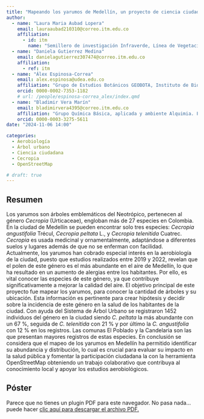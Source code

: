 ```yaml
---
title: "Mapeando los yarumos de Medellín, un proyecto de ciencia ciudadana en mejora de la calidad del aire"
author:
  - name: "Laura Maria Aubad Lopera"
    email: lauraaubad210310@correo.itm.edu.co
    affiliation: 
      - id: itm
        name: "Semillero de investigación Infraverde, Línea de Vegetación e Infraestructura. Facultad de Ciencias Exactas y Aplicadas, Instituto Tecnológico Metropolitano"
  - name: "Daniela Gutierrez Medina"
    email: danielagutierrez307474@correo.itm.edu.co
    affiliation:
      - ref: itm
  - name: "Álex Espinosa-Correa"
    email: alex.espinosa@udea.edu.co
    affiliation: "Grupo de Estudios Botánicos GEOBOTA, Instituto de Biología, Facultad de Ciencias Exactas y Naturales, Universidad de Antioquia UdeA"
    orcid: 0000-0002-7353-1182
    # url: /people/espinosa-correa_alex/index.qmd
  - name: "Bladimir Vera Marín"
    email: bladimirvera4395@correo.itm.edu.co
    affiliation: "Grupo Química Básica, aplicada y ambiente Alquimia. Facultad de Ciencias Exactas y Aplicadas, Instituto Tecnológico Metropolitano"
    orcid: 0000-0003-3275-5611
date: "2024-11-06 14:00"

categories:
  - Aerobiología
  - Árbol urbano
  - Ciencia ciudadana
  - Cecropia
  - OpenStreetMap

# draft: true
---
```


## Resumen

Los yarumos son árboles emblemáticos del Neotrópico, pertenecen al género *Cecropia* (Urticaceae), engloban más de 27 especies en Colombia. En la ciudad de Medellín se pueden encontrar solo tres especies: *Cecropia angustifolia* Trécul, *Cecropia peltata* L., y *Cecropia telenitida* Cuatrec. *Cecropia* es usada medicinal y ornamentalmente, adaptándose a diferentes suelos y lugares además de que no se enferman con facilidad. Actualmente, los yarumos han cobrado especial interés en la aerobiología de la ciudad, puesto que estudios realizados entre 2019 y 2022, revelan que el polen de este género es el más abundante en el aire de Medellín, lo que ha resultado en un aumento de alergias entre los habitantes. Por ello, es vital conocer las especies de este género, ya que contribuye significativamente a mejorar la calidad del aire. El objetivo principal de este proyecto fue mapear los yarumos, para conocer la cantidad de árboles y su ubicación. Esta información es pertinente para crear hipótesis y decidir sobre la incidencia de este género en la salud de los habitantes de la ciudad. Con ayuda del Sistema de Árbol Urbano se registraron 1452 individuos del género en la ciudad siendo *C. peltata* la más abundante con un 67 %, seguida de *C. telenitida* con 21 % y por último la *C. angustifolia* con 12 % en los registros. Las comunas El Poblado y la Candelaria son las que presentan mayores registros de estas especies. En conclusión se considera que el mapeo de los yarumos en Medellín ha permitido identificar su abundancia y distribución, lo cual es crucial para evaluar su impacto en la salud pública y fomentar la participación ciudadana la con la herramienta OpenStreetMap obteniendo un trabajo colaborativo que contribuya al conocimiento local y apoyar los estudios aerobiológicos. 

## Póster

```{=html}
<object data="poster_xii-ccb.pdf" type="application/pdf" width="800" height="1150">
    <p>Parece que no tienes un plugin PDF para este navegador.
    No pasa nada… puede hacer <a href="poster_xii-ccb.pdf">clic aquí
    para descargar el archivo PDF.</a></p>
</object>
```

<!-- ## Citación -->
